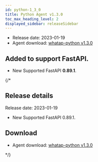 ```yaml
---
id: python-1_3_0
title: Python Agent v1.3.0
toc_max_heading_level: 2
displayed_sidebar: releaseSidebar
---
```



- Release date: 2023-01-19
- Agent download: [whatap-python v1.3.0](https://pypi.org/project/whatap-python/1.3.0/)

## Added to support FastAPI.

- <Status>New</Status> Supported FastAPI <b>0.89.1</b>.

{/* 

## Release details

Release date: 2023-01-19

- <Status>New</Status> Supported FastAPI 0.89.1.

## Download

- Agent download: [whatap-python v1.3.0](https://pypi.org/project/whatap-python/1.3.0/)

*/}
